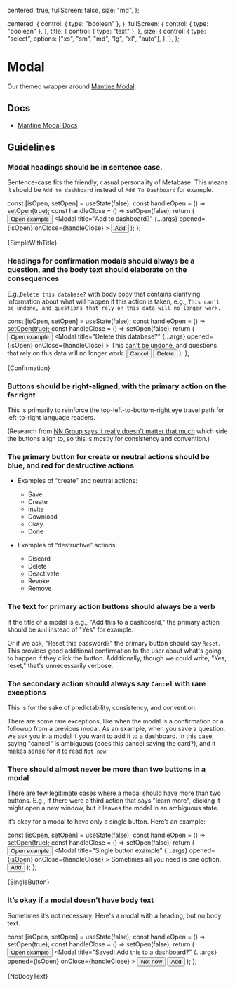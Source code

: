 
  centered: true,
  fullScreen: false,
  size: "md",
};

  centered: {
    control: { type: "boolean" },
  },
  fullScreen: {
    control: { type: "boolean" },
  },
  title: {
    control: { type: "text" },
  },
  size: {
    control: {
      type: "select",
      options: ["xs", "sm", "md", "lg", "xl", "auto"],
    },
  },
};

<Meta
  title="Overlays/Modal"
  component={Modal}
  args={args}
  argTypes={argTypes}
/>

# Modal

Our themed wrapper around [Mantine Modal](https://v6.mantine.dev/core/modal/).

## Docs

- [Mantine Modal Docs](https://v6.mantine.dev/core/modal/)

## Guidelines

### Modal headings should be in sentence case.

Sentence-case fits the friendly, casual personality of Metabase. This means it should be `Add to dashboard` instead of `Add To Dashboard` for example.

  const [isOpen, setOpen] = useState(false);
  const handleOpen = () => setOpen(true);
  const handleClose = () => setOpen(false);
  return (
    <Flex justify="center">
      <Button variant="filled" onClick={handleOpen}>
        Open example
      </Button>
      <Modal
        title="Add to dashboard?"
        {...args}
        opened={isOpen}
        onClose={handleClose}
      >
        <Flex direction="row" justify="flex-end" mt="md">
          <Button type="submit" variant="filled" ml="sm">
            Add
          </Button>
        </Flex>
      </Modal>
    </Flex>
  );
};

<Canvas>
  <Story name="Sentence case titles">{SimpleWithTitle}</Story>
</Canvas>

### Headings for confirmation modals should always be a question, and the body text should elaborate on the consequences

E.g.,`Delete this database?` with body copy that contains clarifying information about what will happen if this action is taken, e.g., `This can't be undone, and questions that rely on this data will no longer work.`

  const [isOpen, setOpen] = useState(false);
  const handleOpen = () => setOpen(true);
  const handleClose = () => setOpen(false);
  return (
    <Flex justify="center">
      <Button variant="filled" onClick={handleOpen}>
        Open example
      </Button>
      <Modal
        title="Delete this database?"
        {...args}
        opened={isOpen}
        onClose={handleClose}
      >
        <Text>
          This can't be undone, and questions that rely on this data will no
          longer work.
        </Text>
        <Flex direction="row" justify="flex-end" mt="md">
          <Button type="submit" ml="sm">
            Cancel
          </Button>
          <Button type="submit" variant="filled" color="error" ml="sm">
            Delete
          </Button>
        </Flex>
      </Modal>
    </Flex>
  );
};

<Canvas>
  <Story name="Confirmation">{Confirmation}</Story>
</Canvas>

### Buttons should be right-aligned, with the primary action on the far right

This is primarily to reinforce the top-left-to-bottom-right eye travel path for left-to-right language readers.

(Research from [NN Group says it really doesn't matter that much](https://www.nngroup.com/articles/ok-cancel-or-cancel-ok/) which side the buttons align to, so this is mostly for consistency and convention.)

### The primary button for create or neutral actions should be blue, and red for destructive actions

- Examples of “create” and neutral actions:

  - Save
  - Create
  - Invite
  - Download
  - Okay
  - Done

- Examples of “destructive” actions
  - Discard
  - Delete
  - Deactivate
  - Revoke
  - Remove

### The text for primary action buttons should always be a verb

If the title of a modal is e.g., "Add this to a dashboard," the primary action should be `Add` instead of "Yes" for example.

Or if we ask, "Reset this password?" the primary button should say `Reset`. This provides good additional confirmation to the user about what's going to happen if they click the button. Additionally, though we could write, "Yes, reset," that's unnecessarily verbose.

### The secondary action should always say `Cancel` with rare exceptions

This is for the sake of predictability, consistency, and convention.

There are some rare exceptions, like when the modal is a confirmation or a followup from a previous modal. As an example, when you save a question, we ask you in a modal if you want to add it to a dashboard. In this case, saying "cancel" is ambiguous (does this cancel saving the card?), and it makes sense for it to read `Not now`

### There should almost never be more than two buttons in a modal

There are few legitimate cases where a modal should have more than two buttons. E.g., if there were a third action that says "learn more", clicking it might open a new window, but it leaves the modal in an ambiguous state.

It’s okay for a modal to have only a single button. Here’s an example:

  const [isOpen, setOpen] = useState(false);
  const handleOpen = () => setOpen(true);
  const handleClose = () => setOpen(false);
  return (
    <Flex justify="center">
      <Button variant="filled" onClick={handleOpen}>
        Open example
      </Button>
      <Modal
        title="Single button example"
        {...args}
        opened={isOpen}
        onClose={handleClose}
      >
        <Text>Sometimes all you need is one option.</Text>
        <Flex direction="row" justify="flex-end" mt="md">
          <Button type="submit" variant="filled" ml="sm">
            Add
          </Button>
        </Flex>
      </Modal>
    </Flex>
  );
};

<Canvas>
  <Story name="Single button">{SingleButton}</Story>
</Canvas>

### It’s okay if a modal doesn’t have body text

Sometimes it’s not necessary. Here's a modal with a heading, but no body text.

  const [isOpen, setOpen] = useState(false);
  const handleOpen = () => setOpen(true);
  const handleClose = () => setOpen(false);
  return (
    <Flex justify="center">
      <Button variant="filled" onClick={handleOpen}>
        Open example
      </Button>
      <Modal
        title="Saved! Add this to a dashboard?"
        {...args}
        opened={isOpen}
        onClose={handleClose}
      >
        <Flex direction="row" justify="flex-end" mt="md">
          <Button onClick={handleClose}>Not now</Button>
          <Button type="submit" variant="filled" ml="sm">
            Add
          </Button>
        </Flex>
      </Modal>
    </Flex>
  );
};

<Canvas>
  <Story name="No body text">{NoBodyText}</Story>
</Canvas>
